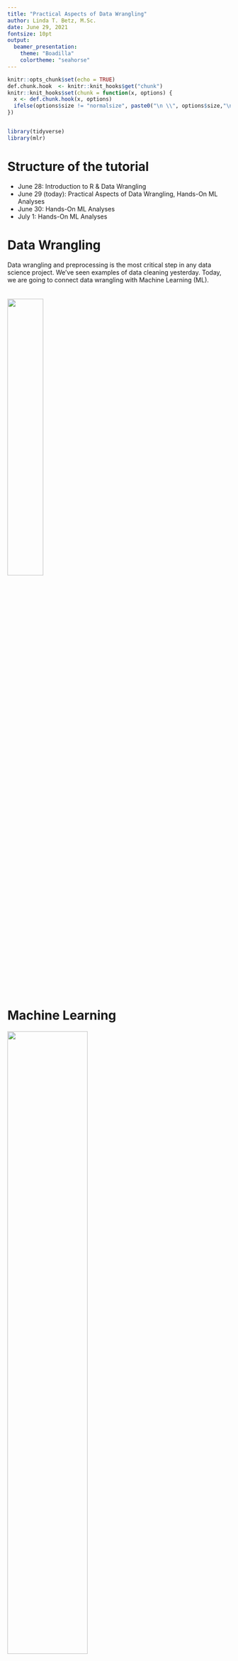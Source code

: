```yaml
---
title: "Practical Aspects of Data Wrangling"
author: Linda T. Betz, M.Sc.
date: June 29, 2021
fontsize: 10pt
output: 
  beamer_presentation:
    theme: "Boadilla"
    colortheme: "seahorse"
---
```

```r
knitr::opts_chunk$set(echo = TRUE)
def.chunk.hook  <- knitr::knit_hooks$get("chunk")
knitr::knit_hooks$set(chunk = function(x, options) {
  x <- def.chunk.hook(x, options)
  ifelse(options$size != "normalsize", paste0("\n \\", options$size,"\n\n", x, "\n\n \\normalsize"), x)
})


library(tidyverse)
library(mlr)

```

# Structure of the tutorial
- June 28: Introduction to R & Data Wrangling
- June 29 (today): Practical Aspects of Data Wrangling, Hands-On ML Analyses
- June 30: Hands-On ML Analyses
- July 1: Hands-On ML Analyses

# Data Wrangling

Data wrangling and preprocessing is the most critical step in any data science project. We've seen examples of data cleaning yesterday. Today, we are going to connect data wrangling with Machine Learning (ML).
\
\
\
![](./imgs/data_cleaning.jpg){ width=40% height=40% }


# Machine Learning

![](./imgs/ML_overview.PNG){ width=60% height=60% }
\
\
In this tutorial, we focus on supervised ML: learning how to best map an input (features) to an output (outcome) based on example input-output pairs ('labeled data').

# Quiz

![](./imgs/questions.jpg){ width=33% height=33% }

# Data Wrangling
Some of the most common issues in data cleaning before ML include:

- Data-type constraints: values in a particular column must be of a particular type (e.g. "assessment date" should always be of type `date`)
- Range constraints: numbers should fall within a certain range (e.g. age cannot have a negative value)
- Mandatory constraints: certain columns cannot be empty (e.g. the outcome)
- Set-membership constraints: values in a column can only have certain values (e.g. gender/sex)
- Uniformity: values in a column should use the same units of measure (e.g. PANSS for symptoms)
- Algorithmic constraints: some ML algorithms only work with certain types of features; some types of features (e.g. dates) may not be usable 'as is' for ML

# Quiz
Whenever these (or other) criteria are not met, we need to 'wrangle' the data before transitioning to ML. But be careful which transformations you include...
\
\
![](./imgs/questions.jpg){ width=33% height=33% }

# Data Wrangling
Data transformations that 'borrow' information from the whole data set (such as scaling) will lead to 'data leakage', and result in incorrect estimates of model performance when making predictions on new data. Hence, such transformations must be separated between training and testing (details later today).

Similarly, we can only use features available at the time of the prediction:
\
\
![](./imgs/time_prediction.png){ width=80% height=80% }

# Example
A model for predicting transition to psychosis in CHR (Cornblatt et al., 2015). What do you notice here? 
\
\
![](./imgs/cornblatt_2015.PNG){ width=90% height=90% }

# Transformations to avoid: It's all in the title
![](./imgs/dichotomania.jpg){ width=100% height=100% }
\
\
Source: Gary Collins, https://bit.ly/2OKs3Sy

# Transformations to avoid: Dichotomization
Dichotomization of a continuous feature (e.g. by a median split):

- Inevitable loss of information and power → dichotomization is equivalent to losing 33% of the data (Royston et al., 2006)
- Choice of 'cut points': arbitrary (cannot be compared between studies), biologically implausible, risk of overfitting (more on that later today)
- If there are reasonable 'cut points' in the data, a (powerful) ML algorithm will find them
\
\
\
![](./imgs/senn_quote.PNG){ width=65% height=65% }

# Quiz

![](./imgs/questions.jpg){ width=33% height=33% }

# Data wrangling for ML
Some types of features are hard to deal with for most standard ML algorithms. Data wrangling can help to make these variables usable: 

- Date: split into `year`, `month`, `day` 
- Zip codes: extract first 2-3 digits from each zip code
\
\
![](./imgs/timezones.jpg){ width=60% height=60% }

# Data wrangling for ML
Some algorithms only allow certain types of features: 

- SVM: only takes numeric features → dummy-code nominal features such as ethnic background
- SVM: does not allow missing values → remove cases with missing values or impute them (depending on the imputation method, this step needs to adhere to the principle of separating training and test data).
- Random Forests: allow any kind of feature and can also handle missing values → no specific treatment of the data required


# Feature selection in ML
- Bad, but common practices (Steyerberg et al., 2018):
  + Univariable screening of candidate predictors (→ data leakage)
  + High ratio: predictors/sample size (→ unstable estimates of predictive performance)
- Better: prespecification of features based on external knowledge
\

![](./imgs/steyerberg_2017.PNG){ width=55% height=55% }


# Feature selection in ML

![](./imgs/padmanabhan_2016.PNG){ width=100% height=100% }

# Feature selection in ML

![](./imgs/padmanabhan_2016_2.PNG){ width=100% height=100% }
\
\
Padmanabhan et al., 2016


# The phases of prognostic/diagnostic model research
1. Development 
2. External validation(s) & updating
3. Software development & regulations
4. Impact assessment
5. Clinical implementation and scalability

- Most research focusses on development (also this tutorial)
- Few models are validated
- Fewer models reach implementation

# Prediction model? My prediction is that somebody already did it...
![](./imgs/prediction_models.png){ width=100% height=100% }
\
\
Source: @MaartenvSmeden on Twitter

# External model validation
Does my model work in data other than my own - collected by a different team of investigators, with different methods, at a different point in time...?
\
\
\
![](./imgs/rosen_2021.PNG){ width=66% height=66% }


# Reproducibility: the challenge of precise reporting
Can others apply my model in their data set given the information I've provided?

- Rosen et al., 2021: 8 eligible studies could not be validated because of insufficient reporting
\

![](./imgs/reporting.jpg){ width=80% height=80% }
\

# Reproducibility: the challenge of precise reporting
Include information on:

- Handling of missing data
- Assessment & transformation of predictor variables
- Full model (coefficients, baseline hazard...)
- Optimal: open data & analysis code; online tool for application


![](./imgs/napls_risk_calculator.PNG){ width=80% height=80% }

Source: https://riskcalc.org/napls/

# Any questions?

![](./imgs/questions.jpg){ width=33% height=33% }
\
\
Now, Julian and Pedro take over and walk you through a Machine Learning analysis using neuroimaging data.


# References
- Cornblatt, Barbara A., et al. "Psychosis prevention: a modified clinical high risk perspective from the recognition and prevention (RAP) program." American Journal of Psychiatry 172.10 (2015): 986-994.
- Rosen, Marlene, Betz, Linda T., et al. "Towards clinical application of prediction models for transition to psychosis: A systematic review and external validation study in the PRONIA sample." Neuroscience & Biobehavioral Reviews (2021).
- Royston, Patrick, Douglas G. Altman, and Willi Sauerbrei. "Dichotomizing continuous predictors in multiple regression: a bad idea." Statistics in Medicine 25.1 (2006): 127-141.
- Steyerberg, Ewout W., et al. "Poor performance of clinical prediction models: the harm of commonly applied methods." Journal of Clinical Epidemiology 98 (2018): 133-143.
- Interactive lecture "Introduction to Machine Learning" (https://introduction-to-machine-learning.netlify.app/).
- Photos: https://unsplash.com/

